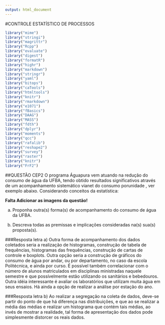 ```yaml
---
output: html_document
---
```

#CONTROLE ESTATÍSTICO DE PROCESSOS
```r
library("mime")
library("stringi")
library("magrittr") 
library("Rcpp")
library("evaluate")
library("digest")
library("formatR")
library("highr")
library("markdown")
library("stringr")
library("yaml")
library("bitops")
library("caTools")
library("htmltools")
library("knitr")
library("rmarkdown")
library("e1071")
library("fBasics")
library("DAAG")
library("MASS")
library("fdth")
library("dplyr")
library("moments")
library("qcc")
library("rafalib")
library("reshape2")
library("survey")
library("raster")
library("knitr")
library("FrF2")
```

##QUESTÃO CEP2
O programa Águapura vem atuando na redução do consumo de água da UFBA, tendo obtido resultados significativos através de um acompanhamento sistemático vianet do consumo porunidade [](http://teclim.ufba.br/aguapura/index.php), ver exemplo abaixo. Considerando conceitos da estatística:

**Falta Adicionar as imagens da questão!**

a) Proponha outra(s) forma(s) de acompanhamento do consumo de água da UFBA. 

b) Descreva todas as premissas e implicações consideradas na(s) sua(s) proposta(s).

###Resposta letra a)
Outra forma de acompanhamento dos dados coletados seria a realização de histogramas, construção de tabela de frequências, histogramas das frequências, construção de cartas de controle e boxplots. Outra opção seria a construção de gráficos do consumo de água por andar, ou por departamento, no caso da escola Politécnica, e ainda por curso. É possível também correlacionar com o número de alunos matriculados em disciplinas ministradas naquele semestre e que possívelmente estão utilizando os sanitários e bebedouros. Outra idéia interessante é avaliar os laboratórios que utilizam muita água em seus ensaios. Há ainda a opção de realizar a análise por estação do ano.

###Resposta letra b)
Ao realizar a segregação na coleta de dados, deve-se partir do ponto de que há diferença nas distribuições, e que ao se realizar a média das médias e realizar um histograma que contém tais médias, ao invés de mostrar a realidade, tal forma de apresentação dos dados pode simplesmente distorcer os reais dados.